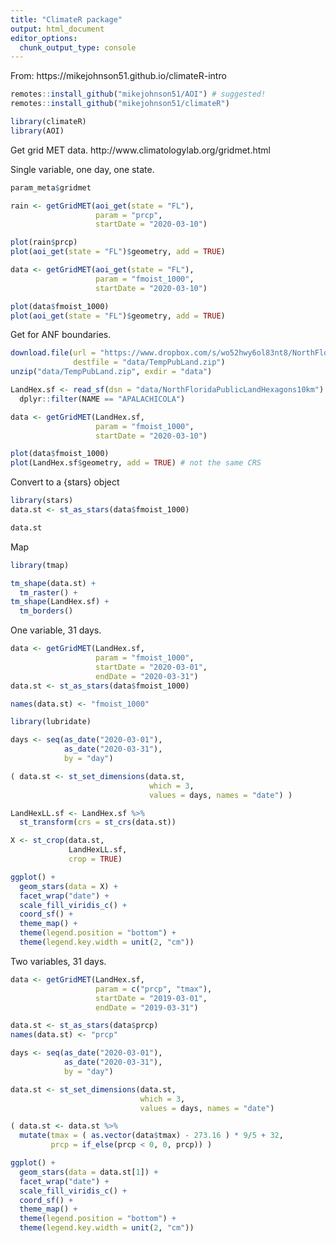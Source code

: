 ```yaml
---
title: "ClimateR package"
output: html_document
editor_options: 
  chunk_output_type: console
---
```


From: https://mikejohnson51.github.io/climateR-intro

```r
remotes::install_github("mikejohnson51/AOI") # suggested!
remotes::install_github("mikejohnson51/climateR")

library(climateR)
library(AOI)
```

Get grid MET data. http://www.climatologylab.org/gridmet.html

Single variable, one day, one state.
```r
param_meta$gridmet

rain <- getGridMET(aoi_get(state = "FL"), 
                   param = "prcp", 
                   startDate = "2020-03-10")

plot(rain$prcp)
plot(aoi_get(state = "FL")$geometry, add = TRUE)

data <- getGridMET(aoi_get(state = "FL"), 
                   param = "fmoist_1000", 
                   startDate = "2020-03-10")

plot(data$fmoist_1000)
plot(aoi_get(state = "FL")$geometry, add = TRUE)
```

Get for ANF boundaries.
```r
download.file(url = "https://www.dropbox.com/s/wo52hwy6ol83nt8/NorthFloridaPublicLandHexagons10km.zip?dl=1",
              destfile = "data/TempPubLand.zip")
unzip("data/TempPubLand.zip", exdir = "data")

LandHex.sf <- read_sf(dsn = "data/NorthFloridaPublicLandHexagons10km") %>%
  dplyr::filter(NAME == "APALACHICOLA")

data <- getGridMET(LandHex.sf, 
                   param = "fmoist_1000", 
                   startDate = "2020-03-10")

plot(data$fmoist_1000)
plot(LandHex.sf$geometry, add = TRUE) # not the same CRS
```

Convert to a {stars} object
```r
library(stars)
data.st <- st_as_stars(data$fmoist_1000)

data.st
```

Map
```r
library(tmap)

tm_shape(data.st) +
  tm_raster() +
tm_shape(LandHex.sf) +
  tm_borders()
```

One variable, 31 days.
```r
data <- getGridMET(LandHex.sf, 
                   param = "fmoist_1000", 
                   startDate = "2020-03-01",
                   endDate = "2020-03-31")
data.st <- st_as_stars(data$fmoist_1000)

names(data.st) <- "fmoist_1000"

library(lubridate)

days <- seq(as_date("2020-03-01"), 
            as_date("2020-03-31"), 
            by = "day")

( data.st <- st_set_dimensions(data.st, 
                               which = 3, 
                               values = days, names = "date") )

LandHexLL.sf <- LandHex.sf %>%
  st_transform(crs = st_crs(data.st))

X <- st_crop(data.st, 
             LandHexLL.sf, 
             crop = TRUE)

ggplot() +  
  geom_stars(data = X) + 
  facet_wrap("date") +
  scale_fill_viridis_c() +
  coord_sf() +
  theme_map() +
  theme(legend.position = "bottom") +
  theme(legend.key.width = unit(2, "cm"))
```

Two variables, 31 days.
```r
data <- getGridMET(LandHex.sf, 
                   param = c("prcp", "tmax"),
                   startDate = "2019-03-01",
                   endDate = "2019-03-31")

data.st <- st_as_stars(data$prcp)
names(data.st) <- "prcp"

days <- seq(as_date("2020-03-01"), 
            as_date("2020-03-31"), 
            by = "day")

data.st <- st_set_dimensions(data.st, 
                             which = 3, 
                             values = days, names = "date")

( data.st <- data.st %>%
  mutate(tmax = ( as.vector(data$tmax) - 273.16 ) * 9/5 + 32,
         prcp = if_else(prcp < 0, 0, prcp)) )

ggplot() +  
  geom_stars(data = data.st[1]) + 
  facet_wrap("date") +
  scale_fill_viridis_c() +
  coord_sf() +
  theme_map() +
  theme(legend.position = "bottom") +
  theme(legend.key.width = unit(2, "cm"))

```

